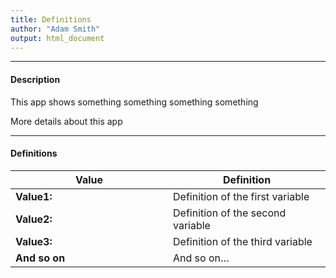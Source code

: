 ---
title: Definitions
author: "Adam Smith"
output: html_document
---

***

#### Description 
This app shows something something something something   

More details about this app

***

#### Definitions 


Value | Definition
------------------------------------------|------------------------------------------
**Value1:**| Definition of the first variable
**Value2:** |Definition of the second variable
**Value3:** |Definition of the third variable
**And so on** |And so on...

